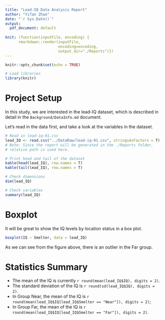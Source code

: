 ```yaml
---
title: "Lead-IQ Data Analysis Report"
author: "Yifan Zhao"
date: "`r Sys.Date()`"
output: 
  pdf_document: default
  
knit: (function(inputFile, encoding) {
      rmarkdown::render(inputFile,
                        encoding=encoding,
                        output_dir="./Reports")})
---
```


```r
knitr::opts_chunk$set(echo = TRUE)

# Load libraries
library(knitr)
```

# Project Setup
In this study, we are interested in the lead-IQ dataset, which is described in detail in the `Background/DataInfo.md` document.

Let's read in the data first, and take a look at the variables in the dataset.

```r
# Read in lead-iq-01.csv
lead_IQ <- read.csv("../DataRaw/lead-iq-01.csv", stringsAsFactors = T)
# Note: Since the report will be generated in the ./Reports folder,
# relative path is used here.

# Print head and tail of the dataset
kable(head(lead_IQ), row.names = T)
kable(tail(lead_IQ), row.names = T)

# Check dimensions
dim(lead_IQ)

# Check variables
summary(lead_IQ)
```

# Boxplot

It will be great to show the IQ levels by location status in a box plot.

```r
boxplot(IQ ~ Smelter, data = lead_IQ)
```

As we can see from the figure above, there is an outlier in the Far group. 

# Statistics Summary

- The mean of the IQ is currently `r round(mean(lead_IQ$IQ), digits = 2)`.
- The standard deviation of the IQ is `r round(sd(lead_IQ$IQ), digits = 2)`.
- In Group Near, the mean of the IQ is `r round(mean(lead_IQ$IQ[lead_IQ$Smelter == "Near"]), digits = 2)`;
- In Group Far, the mean of the IQ is `r round(mean(lead_IQ$IQ[lead_IQ$Smelter == "Far"]), digits = 2)`.


